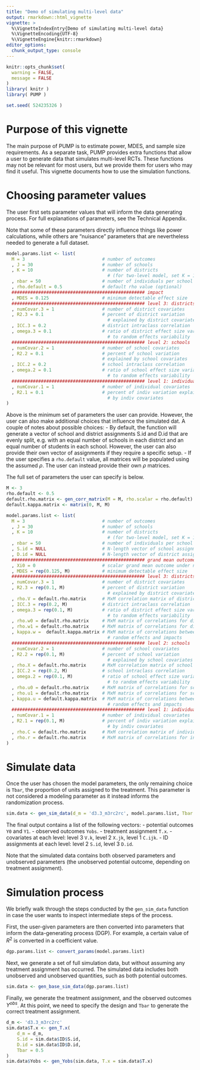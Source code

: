 ```yaml
---
title: "Demo of simulating multi-level data"
output: rmarkdown::html_vignette
vignette: >
  %\VignetteIndexEntry{Demo of simulating multi-level data}
  %\VignetteEncoding{UTF-8}
  %\VignetteEngine{knitr::rmarkdown}
editor_options: 
  chunk_output_type: console
---
```


```r
knitr::opts_chunk$set(
  warning = FALSE,
  message = FALSE
)
library( knitr )
library( PUMP )

set.seed( 524235326 )
```

# Purpose of this vignette

The main purpose of PUMP is to estimate power, MDES, and sample size requirements.
As a separate task, PUMP provides extra functions that allow a user to generate data that simulates multi-level RCTs.
These functions may not be relevant for most users, but we provide them for
users who may find it useful.
This vignette documents how to use the simulation functions.

# Choosing parameter values

The user first sets parameter values that will inform the data generating process.
For full explanations of parameters, see the Technical Appendix.

Note that some of these parameters directly influence things like power calculations, while others are "nuisance" parameters that are nevertheless needed to generate a full dataset.

```r
model.params.list <- list(
  M = 3                             # number of outcomes
  , J = 30                          # number of schools
  , K = 10                          # number of districts
                                      # (for two-level model, set K = 1)
  , nbar = 50                       # number of individuals per school
  , rho.default = 0.5               # default rho value (optional)
  ################################################## impact
  , MDES = 0.125                    # minimum detectable effect size      
  ################################################## level 3: districts
  , numCovar.3 = 1                  # number of district covariates
  , R2.3 = 0.1                      # percent of district variation
                                      # explained by district covariates
  , ICC.3 = 0.2                     # district intraclass correlation
  , omega.3 = 0.1                   # ratio of district effect size variability
                                      # to random effects variability
  ################################################## level 2: schools
  , numCovar.2 = 1                  # number of school covariates
  , R2.2 = 0.1                      # percent of school variation
                                    # explained by school covariates
  , ICC.2 = 0.2                     # school intraclass correlation	
  , omega.2 = 0.1                   # ratio of school effect size variability
                                      # to random effects variability
  ################################################## level 1: individuals
  , numCovar.1 = 1                  # number of individual covariates
  , R2.1 = 0.1                      # percent of indiv variation explained
                                      # by indiv covariates
)
```

Above is the minimum set of parameters the user can provide.
However, the user can also make additional choices that influence the simulated dat.
A couple of notes about possible choices:
- By default, the function will generate a vector of school and district assignments S.id and D.id that are evenly split, e.g. with an equal number of schools in each district and an equal number of students in each school. However, the user can also provide their own vector of assignments if they require a specific setup.
- If the user specifies a `rho.default` value, all matrices will be populated using the assumed $\rho$. The user can instead provide their own $\rho$ matrices.

The full set of parameters the user can specify is below.

```r
M <- 3
rho.default <- 0.5
default.rho.matrix <- gen_corr_matrix(M = M, rho.scalar = rho.default)
default.kappa.matrix <- matrix(0, M, M) 

model.params.list <- list(
  M = 3                             # number of outcomes
  , J = 30                          # number of schools
  , K = 10                          # number of districts
                                      # (for two-level model, set K = 1)
  , nbar = 50                       # number of individuals per school
  , S.id = NULL                     # N-length vector of school assignments
  , D.id = NULL                     # N-length vector of district assignments
  ################################################## grand mean outcome and impact
  , Xi0 = 0                         # scalar grand mean outcome under no treatment
  , MDES = rep(0.125, M)            # minimum detectable effect size      
  ################################################## level 3: districts
  , numCovar.3 = 1                  # number of district covariates
  , R2.3 = rep(0.1, M)              # percent of district variation
                                      # explained by district covariates
  , rho.V = default.rho.matrix      # MxM correlation matrix of district covariates
  , ICC.3 = rep(0.2, M)             # district intraclass correlation
  , omega.3 = rep(0.1, M)           # ratio of district effect size variability
                                      # to random effects variability
  , rho.w0 = default.rho.matrix     # MxM matrix of correlations for district random effects
  , rho.w1 = default.rho.matrix     # MxM matrix of correlations for district impacts
  , kappa.w =  default.kappa.matrix # MxM matrix of correlations between district
                                      # random effects and impacts
  ################################################## level 2: schools
  , numCovar.2 = 1                  # number of school covariates
  , R2.2 = rep(0.1, M)              # percent of school variation
                                      # explained by school covariates
  , rho.X = default.rho.matrix      # MxM correlation matrix of school covariates
  , ICC.2 = rep(0.2, M)             # school intraclass correlation	
  , omega.2 = rep(0.1, M)           # ratio of school effect size variability
                                      # to random effects variability
  , rho.u0 = default.rho.matrix     # MxM matrix of correlations for school random effects
  , rho.u1 = default.rho.matrix     # MxM matrix of correlations for school impacts
  , kappa.u = default.kappa.matrix  # MxM matrix of correlations between school
                                      # random effects and impacts
  ################################################## level 1: individuals
  , numCovar.1 = 1                  # number of individual covariates
  , R2.1 = rep(0.1, M)              # percent of indiv variation explained
                                      # by indiv covariates
  , rho.C = default.rho.matrix      # MxM correlation matrix of individual covariates
  , rho.r = default.rho.matrix      # MxM matrix of correlations for individual residuals 
)
```

# Simulate data

Once the user has chosen the model parameters, the only remaining choice is `Tbar`, 
the proportion of units assigned to the treatment.
This parameter is not considered a modeling parameter as it instead informs the randomization
process.

```r
sim.data <- gen_sim_data(d_m = 'd3.3_m3rc2rc', model.params.list, Tbar = 0.5)
```

The final output contains a list of the following vectors:
- potential outcomes `Y0` and `Y1`.
- observed outcomes `Yobs`.
- treatment assignment `T.x`.
- covariates at each level: level 3 `V.k`, level 2 `X.jk`, level 1 `C.ijk`.
- ID assignments at each level: level 2 `S.id`, level 3 `D.id`.

Note that the simulated data contains both observed parameters and unobserved parameters (the unobserved potential outcome, depending on treatment assignment).

# Simulation process

We briefly walk through the steps conducted by the `gen_sim_data` function in case the user wants to inspect intermediate steps of the process.

First, the user-given parameters are then converted into parameters that inform the data-generating process (DGP).
For example, a certain value of $R^2$ is converted in a coefficient value.
```r
dgp.params.list <- convert_params(model.params.list)
```

Next, we generate a set of full simulation data, but without assuming any treatment assignment has occurred.
The simulated data includes both unobserved and unobserved quantities, such as both potential outcomes. 

```r
sim.data <- gen_base_sim_data(dgp.params.list)
```

Finally, we generate the treatment assignment, and the observed outcomes $Y^{obs}$.
At this point, we need to specify the design and `Tbar` to generate the correct treatment assignment.

```r
d_m <- 'd3.3_m3rc2rc'
sim.data$T.x <- gen_T.x(
    d_m = d_m,
    S.id = sim.data$ID$S.id,
    D.id = sim.data$ID$D.id,
    Tbar = 0.5
)
sim.data$Yobs <- gen_Yobs(sim.data, T.x = sim.data$T.x)
```

